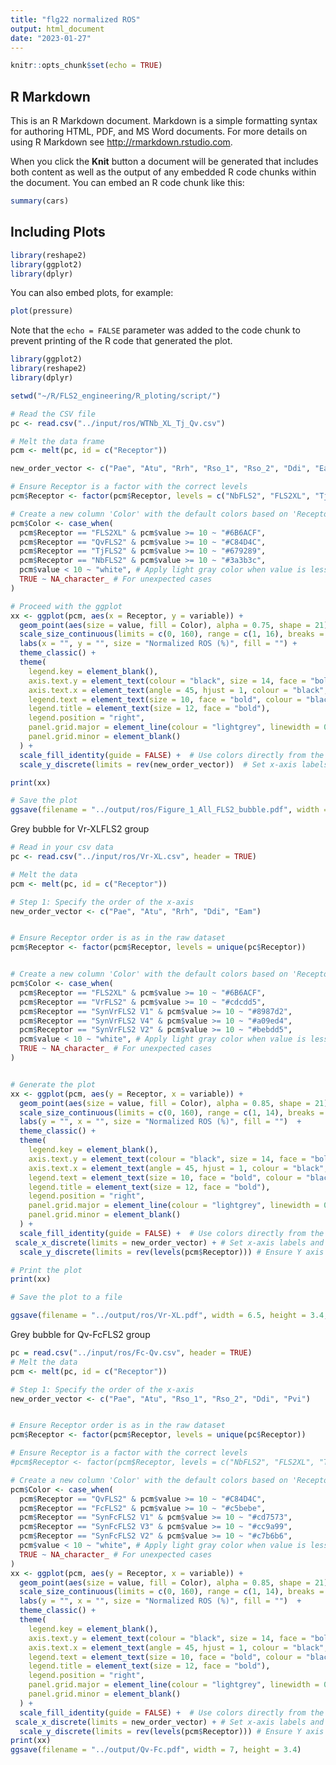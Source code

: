 ```yaml
---
title: "flg22 normalized ROS"
output: html_document
date: "2023-01-27"
---
```


```r
knitr::opts_chunk$set(echo = TRUE)
```

## R Markdown

This is an R Markdown document. Markdown is a simple formatting syntax for authoring HTML, PDF, and MS Word documents. For more details on using R Markdown see <http://rmarkdown.rstudio.com>.

When you click the **Knit** button a document will be generated that includes both content as well as the output of any embedded R code chunks within the document. You can embed an R code chunk like this:

```r
summary(cars)
```

## Including Plots
```R
library(reshape2)
library(ggplot2)
library(dplyr)
```

You can also embed plots, for example:

```r
plot(pressure)
```

Note that the `echo = FALSE` parameter was added to the code chunk to prevent printing of the R code that generated the plot.

```r
library(ggplot2)
library(reshape2)
library(dplyr)

setwd("~/R/FLS2_engineering/R_ploting/script/")

# Read the CSV file
pc <- read.csv("../input/ros/WTNb_XL_Tj_Qv.csv")

# Melt the data frame
pcm <- melt(pc, id = c("Receptor"))

new_order_vector <- c("Pae", "Atu", "Rrh", "Rso_1", "Rso_2", "Ddi", "Eam", "Pvi", "Xfr" , "Xor")

# Ensure Receptor is a factor with the correct levels
pcm$Receptor <- factor(pcm$Receptor, levels = c("NbFLS2", "FLS2XL", "TjFLS2", "QvFLS2"))

# Create a new column 'Color' with the default colors based on 'Receptor'
pcm$Color <- case_when(
  pcm$Receptor == "FLS2XL" & pcm$value >= 10 ~ "#6B6ACF",
  pcm$Receptor == "QvFLS2" & pcm$value >= 10 ~ "#C84D4C",
  pcm$Receptor == "TjFLS2" & pcm$value >= 10 ~ "#679289",
  pcm$Receptor == "NbFLS2" & pcm$value >= 10 ~ "#3a3b3c",
  pcm$value < 10 ~ "white", # Apply light gray color when value is less than 10
  TRUE ~ NA_character_ # For unexpected cases
)

# Proceed with the ggplot
xx <- ggplot(pcm, aes(x = Receptor, y = variable)) + 
  geom_point(aes(size = value, fill = Color), alpha = 0.75, shape = 21) + 
  scale_size_continuous(limits = c(0, 160), range = c(1, 16), breaks = c(25, 50, 75, 100, 160)) + 
  labs(x = "", y = "", size = "Normalized ROS (%)", fill = "") + 
  theme_classic() +
  theme(
    legend.key = element_blank(), 
    axis.text.y = element_text(colour = "black", size = 14, face = "bold"), 
    axis.text.x = element_text(angle = 45, hjust = 1, colour = "black", size = 14, face = "bold", vjust = 1), 
    legend.text = element_text(size = 10, face = "bold", colour = "black"), 
    legend.title = element_text(size = 12, face = "bold"), 
    legend.position = "right",
    panel.grid.major = element_line(colour = "lightgrey", linewidth = 0.5),
    panel.grid.minor = element_blank()
  ) +
  scale_fill_identity(guide = FALSE) +  # Use colors directly from the Color column
  scale_y_discrete(limits = rev(new_order_vector))  # Set x-axis labels and order

print(xx)

# Save the plot
ggsave(filename = "../output/ros/Figure_1_All_FLS2_bubble.pdf", width = 4.9, height = 5)


```


Grey bubble for Vr-XLFLS2 group
```r

# Read in your csv data
pc <- read.csv("../input/ros/Vr-XL.csv", header = TRUE)

# Melt the data
pcm <- melt(pc, id = c("Receptor"))

# Step 1: Specify the order of the x-axis
new_order_vector <- c("Pae", "Atu", "Rrh", "Ddi", "Eam")


# Ensure Receptor order is as in the raw dataset
pcm$Receptor <- factor(pcm$Receptor, levels = unique(pc$Receptor))


# Create a new column 'Color' with the default colors based on 'Receptor'
pcm$Color <- case_when(
  pcm$Receptor == "FLS2XL" & pcm$value >= 10 ~ "#6B6ACF",
  pcm$Receptor == "VrFLS2" & pcm$value >= 10 ~ "#cdcdd5",
  pcm$Receptor == "SynVrFLS2 V1" & pcm$value >= 10 ~ "#8987d2",
  pcm$Receptor == "SynVrFLS2 V4" & pcm$value >= 10 ~ "#a09ed4",
  pcm$Receptor == "SynVrFLS2 V2" & pcm$value >= 10 ~ "#bebdd5",
  pcm$value < 10 ~ "white", # Apply light gray color when value is less than 10
  TRUE ~ NA_character_ # For unexpected cases
)


# Generate the plot
xx <- ggplot(pcm, aes(y = Receptor, x = variable)) + 
  geom_point(aes(size = value, fill = Color), alpha = 0.85, shape = 21) + 
  scale_size_continuous(limits = c(0, 160), range = c(1, 14), breaks = c(25, 50, 75, 140)) + 
  labs(y = "", x = "", size = "Normalized ROS (%)", fill = "")  + 
  theme_classic() +
  theme(
    legend.key = element_blank(), 
    axis.text.y = element_text(colour = "black", size = 14, face = "bold"), 
    axis.text.x = element_text(angle = 45, hjust = 1, colour = "black", size = 14, face = "bold", vjust = 1), 
    legend.text = element_text(size = 10, face = "bold", colour = "black"), 
    legend.title = element_text(size = 12, face = "bold"), 
    legend.position = "right",
    panel.grid.major = element_line(colour = "lightgrey", linewidth = 0.5),
    panel.grid.minor = element_blank()
  ) +
  scale_fill_identity(guide = FALSE) +  # Use colors directly from the Color column
 scale_x_discrete(limits = new_order_vector) + # Set x-axis labels and order
  scale_y_discrete(limits = rev(levels(pcm$Receptor))) # Ensure Y axis order is as in the raw dataset

# Print the plot
print(xx)

# Save the plot to a file

ggsave(filename = "../output/ros/Vr-XL.pdf", width = 6.5, height = 3.4, bg = "transparent")

```

Grey bubble for Qv-FcFLS2 group
```r
pc = read.csv("../input/ros/Fc-Qv.csv", header = TRUE)
# Melt the data
pcm <- melt(pc, id = c("Receptor"))

# Step 1: Specify the order of the x-axis
new_order_vector <- c("Pae", "Atu", "Rso_1", "Rso_2", "Ddi", "Pvi")


# Ensure Receptor order is as in the raw dataset
pcm$Receptor <- factor(pcm$Receptor, levels = unique(pc$Receptor))

# Ensure Receptor is a factor with the correct levels
#pcm$Receptor <- factor(pcm$Receptor, levels = c("NbFLS2", "FLS2XL", "TjFLS2", "QvFLS2"))

# Create a new column 'Color' with the default colors based on 'Receptor'
pcm$Color <- case_when(
  pcm$Receptor == "QvFLS2" & pcm$value >= 10 ~ "#C84D4C",
  pcm$Receptor == "FcFLS2" & pcm$value >= 10 ~ "#c5bebe",
  pcm$Receptor == "SynFcFLS2 V1" & pcm$value >= 10 ~ "#cd7573",
  pcm$Receptor == "SynFcFLS2 V3" & pcm$value >= 10 ~ "#cc9a99",
  pcm$Receptor == "SynFcFLS2 V2" & pcm$value >= 10 ~ "#c7b6b6",
  pcm$value < 10 ~ "white", # Apply light gray color when value is less than 10
  TRUE ~ NA_character_ # For unexpected cases
)
xx <- ggplot(pcm, aes(y = Receptor, x = variable)) + 
  geom_point(aes(size = value, fill = Color), alpha = 0.85, shape = 21) + 
  scale_size_continuous(limits = c(0, 160), range = c(1, 14), breaks = c(25, 50, 75, 140)) + 
  labs(y = "", x = "", size = "Normalized ROS (%)", fill = "")  + 
  theme_classic() +
  theme(
    legend.key = element_blank(), 
    axis.text.y = element_text(colour = "black", size = 14, face = "bold"), 
    axis.text.x = element_text(angle = 45, hjust = 1, colour = "black", size = 14, face = "bold", vjust = 1), 
    legend.text = element_text(size = 10, face = "bold", colour = "black"), 
    legend.title = element_text(size = 12, face = "bold"), 
    legend.position = "right",
    panel.grid.major = element_line(colour = "lightgrey", linewidth = 0.5),
    panel.grid.minor = element_blank()
  ) +
  scale_fill_identity(guide = FALSE) +  # Use colors directly from the Color column
 scale_x_discrete(limits = new_order_vector) + # Set x-axis labels and order
  scale_y_discrete(limits = rev(levels(pcm$Receptor))) # Ensure Y axis order is as in the raw dataset 
print(xx)
ggsave(filename = "../output/Qv-Fc.pdf", width = 7, height = 3.4)

```
